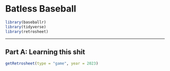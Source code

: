 # Batless Baseball


```r
library(baseballr)
library(tidyverse)
library(retrosheet)
```

---
## Part A: Learning this shit

```r
getRetrosheet(type = "game", year = 2023)
```